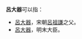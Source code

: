 '''呂大器'''可以指：

*[[呂大器_(宋朝)|呂大器]]，宋朝[[呂祖謙|呂祖謙]]之父。
*[[呂大器_(明朝)|呂大器]]，明末大臣。

{{disambig|Cat=三字吕姓人名消歧义}}